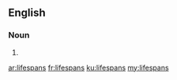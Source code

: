 ==English==

===Noun===
{{head|en|plural}}

# {{plural of|lifespan|lang=en}}

[[ar:lifespans]]
[[fr:lifespans]]
[[ku:lifespans]]
[[my:lifespans]]